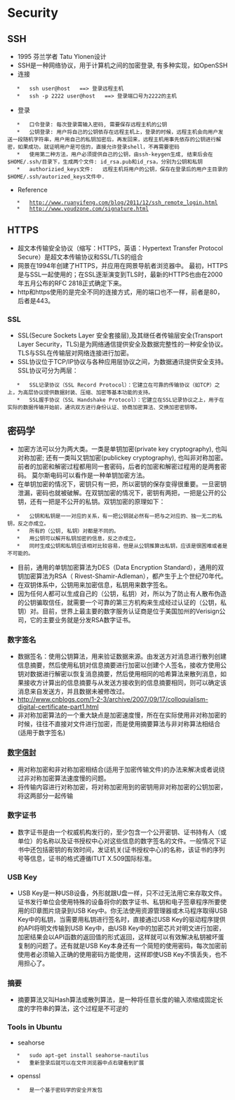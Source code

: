 = Security =
== SSH ==
*   1995 芬兰学者 Tatu Ylonen设计
*   SSH是一种网络协议，用于计算机之间的加密登录, 有多种实现，如OpenSSH
*   连接
    *   ssh user@host   ==> 登录远程主机
    *   ssh -p 2222 user@host   ==> 登录端口号为2222的主机
*   登录
    *   口令登录: 每次登录需输入密码, 需要保存远程主机的公钥
    *   公钥登录: 用户将自己的公钥依存在远程主机上，登录的时候，远程主机会向用户发送一段随机字符串，用户用自己的私钥加密后，再发回来，远程主机用事先依存的公钥进行解密，如果成功，就证明用户是可信的，直接允许登录shell，不再需要密码
    *   使用第二种方法，用户必须提供自己的公钥，由ssh-keygen生成, 结束后会在$HOME/.ssh/目录下，生成两个文件: id_rsa.pub和id_rsa，分别为公钥和私钥
    *   authorizied_keys文件:   远程主机将用户的公钥，保存在登录后的用户主目录的$HOME/.ssh/autorized_keys文件中.
*   Reference
    *   http://www.ruanyifeng.com/blog/2011/12/ssh_remote_login.html
    *   http://www.youdzone.com/signature.html

== HTTPS ==
*   超文本传输安全协议（缩写：HTTPS，英语：Hypertext Transfer Protocol Secure）是超文本传输协议和SSL/TLS的组合
*   网景在1994年创建了HTTPS，并应用在网景导航者浏览器中。 最初，HTTPS是与SSL一起使用的；在SSL逐渐演变到TLS时，最新的HTTPS也由在2000年五月公布的RFC 2818正式确定下来。
*   http和https使用的是完全不同的连接方式，用的端口也不一样，前者是80，后者是443。

=== SSL ===
*   SSL(Secure Sockets Layer 安全套接层),及其继任者传输层安全(Transport Layer Security，TLS)是为网络通信提供安全及数据完整性的一种安全协议。TLS与SSL在传输层对网络连接进行加密。
*   SSL协议位于TCP/IP协议与各种应用层协议之间，为数据通讯提供安全支持。SSL协议可分为两层：
    *   SSL记录协议（SSL Record Protocol）：它建立在可靠的传输协议（如TCP）之上，为高层协议提供数据封装、压缩、加密等基本功能的支持。
    *   SSL握手协议（SSL Handshake Protocol）：它建立在SSL记录协议之上，用于在实际的数据传输开始前，通讯双方进行身份认证、协商加密算法、交换加密密钥等。

== 密码学 ==
*   加密方法可以分为两大类。一类是单钥加密(private key cryptography), 也叫对称加密; 还有一类叫又钥加密(publickey cryptography), 也叫非对称加密。前者的加密和解密过程都用同一套密码，后者的加密和解密过程用的是两套密码。 莫尔斯电码可以看作是一种单钥加密方法。
*    在单钥加密的情况下，密钥只有一把，所以密钥的保存变得很重要。一旦密钥泄漏，密码也就被破解。在双钥加密的情况下，密钥有两把，一把是公开的公钥，还有一把是不公开的私钥。双钥加密的原理如下：
    *   公钥和私钥是一一对应的关系，有一把公钥就必然有一把与之对应的、独一无二的私钥，反之亦成立。
    *   所有的（公钥, 私钥）对都是不同的。
    *   用公钥可以解开私钥加密的信息，反之亦成立。
    *   同时生成公钥和私钥应该相对比较容易，但是从公钥推算出私钥，应该是很困难或者是不可能的。
*   目前，通用的单钥加密算法为DES（Data Encryption Standard），通用的双钥加密算法为RSA（ Rivest-Shamir-Adleman），都产生于上个世纪70年代。
*   在双钥体系中，公钥用来加密信息，私钥用来数字签名。
*   因为任何人都可以生成自己的（公钥，私钥）对，所以为了防止有人散布伪造的公钥骗取信任，就需要一个可靠的第三方机构来生成经过认证的（公钥，私钥）对。目前，世界上最主要的数字服务认证商是位于美国加州的Verisign公司，它的主要业务就是分发RSA数字证书。

=== 数字签名 ===
*   数据签名：使用公钥算法，用来验证数据来源。由发送方对消息进行散列创建信息摘要，然后使用私钥对信息摘要进行加密以创建个人签名，接收方使用公钥对数据进行解密以恢复消息摘要，然后使用相同的哈希算法来散列消息，如果接收方计算出的信息摘要与从发送方接收到的信息摘要相同，则可以确定该消息来自发送方，并且数据未被修改过。
*   http://www.cnblogs.com/1-2-3/archive/2007/09/17/colloquialism-digital-certificate-part1.html
*   非对称加密算法的一个重大缺点是加密速度慢，所在在实际使用非对称加密的时候，往往不直接对文件进行加密，而是使用摘要算法与非对称算法相结合(适用于数字签名)

=== [[http://www.cnblogs.com/1-2-3/archive/2007/09/19/colloquialism-digital-certificate-part2.html|数字信封]] ===
*   用对称加密和非对称加密相结合(适用于加密传输文件)的办法来解决或者说绕过非对称加密算法速度慢的问题。  
*   将传输内容进行对称加密，将对称加密用到的密钥用非对称加密的公钥加密，将这两部分一起传输

=== 数字证书 ===
*   数字证书是由一个权威机构发行的，至少包含一个公开密钥、证书持有人（或单位）的名称以及证书授权中心对这些信息的数字签名的文件。一般情况下证书中还包括密钥的有效时间，发证机关(证书授权中心)的名称，该证书的序列号等信息，证书的格式遵循ITUT X.509国际标准。

=== USB Key ===
*   USB Key是一种USB设备，外形就跟U盘一样，只不过无法用它来存取文件。证书发行单位会使用特殊的设备将你的数字证书、私钥和电子签章程序所要使用的印章图片烧录到USB Key中。你无法使用资源管理器或木马程序取得USB Key中的私钥，当需要用私钥进行签名时，直接通过USB Key的驱动程序提供的API将明文传输到USB Key中，由USB Key中的加密芯片对明文进行加密，加密结果会以API函数的返回值的形式返回，这样就可以有效解决私钥被坏蛋复制的问题了。还有就是USB Key本身还有一个简短的使用密码，每次加密前使用者必须输入正确的使用密码方能使用，这样即使USB Key不慎丢失，也不用担心了。

=== 摘要 ===
*   摘要算法又叫Hash算法或散列算法，是一种将任意长度的输入浓缩成固定长度的字符串的算法，这个过程是不可逆的

=== Tools in Ubuntu ===
*   seahorse
    *   sudo apt-get install seahorse-nautilus
    *   重新登录后就可以在文件浏览器中点右键看到扩展
*   openssl
    *   是一个基于密码学的安全开发包
